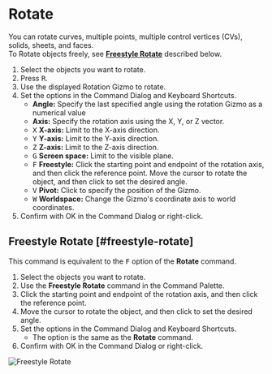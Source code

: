 
# Rotate

<Reference shortcut="R" command="Rotate" button="Left of Command Bar" />

You can rotate curves, multiple points, multiple  control vertices (CVs), solids, sheets, and faces.<br />
 To Rotate objects freely, see [**Freestyle Rotate**](#freestyle-rotate) described below.

1. Select the objects you want to rotate.
2. Press <kbd>R</kbd>.
3. Use the displayed Rotation Gizmo to rotate.
4. Set the options in the Command Dialog and Keyboard Shortcuts.
   - **Angle:** Specify the last specified angle using the rotation Gizmo as a numerical value
   - **Axis:** Specify the rotation axis using the X, Y, or Z vector.
   - <kbd>X</kbd> **X-axis:** Limit to the X-axis direction.
   - <kbd>Y</kbd> **Y-axis:** Limit to the Y-axis direction.
   - <kbd>Z</kbd> **Z-axis:** Limit to the Z-axis direction.
   - <kbd>G</kbd> **Screen space:** Limit to the visible plane.
   - <kbd>F</kbd> **Freestyle:** Click the starting point and endpoint of the rotation axis, and then click the reference point. Move the cursor to rotate the object, and then click to set the desired angle.
   - <kbd>V</kbd> **Pivot:** Click to specify the position of the Gizmo.
   - <kbd>W</kbd> **Worldspace:** Change the Gizmo's coordinate axis to world coordinates.
5. Confirm with OK in the Command Dialog or right-click.

## Freestyle Rotate [#freestyle-rotate]

This command is equivalent to the <kbd>F</kbd> option of the **Rotate** command.

1. Select the objects you want to rotate.
2. Use the **Freestyle Rotate**  command in the Command Palette.
3. Click the starting point and endpoint of the rotation axis, and then click the reference point.
4. Move the cursor to rotate the object, and then click to set the desired angle. 
5. Set the options in the Command Dialog and Keyboard Shortcuts.
   - The option is the same as the **Rotate** command.
6. Confirm with OK in the Command Dialog or right-click.

![Freestyle Rotate](/img/freestyle-rotate.gif)






